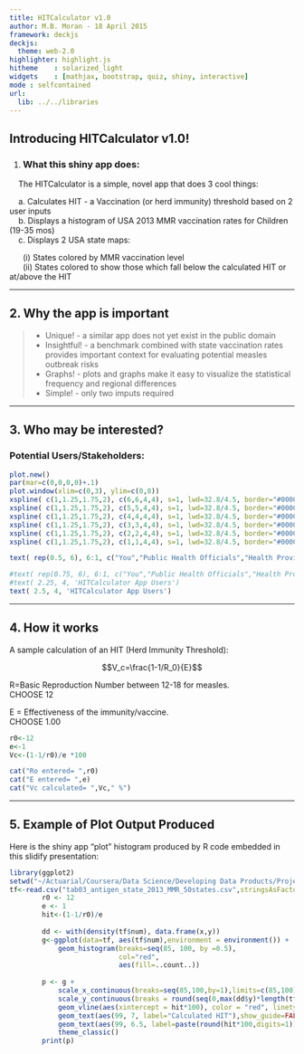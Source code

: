 ```yaml
---
title: HITCalculator v1.0
author: M.B. Moran - 18 April 2015
framework: deckjs
deckjs:
  theme: web-2.0
highlighter: highlight.js
hitheme    : solarized_light
widgets    : [mathjax, bootstrap, quiz, shiny, interactive]
mode : selfcontained
url:
  lib: ../../libraries
---
```


## Introducing HITCalculator v1.0!

1. <h3>What this shiny app does:</h3>
   
&nbsp;&nbsp;&nbsp;&nbsp;The HITCalculator is a simple, novel app that does 3 cool things:  
   
&nbsp;&nbsp;&nbsp;&nbsp;a.  Calculates HIT - a Vaccination (or herd immunity) threshold based on 2 user inputs  
&nbsp;&nbsp;&nbsp;&nbsp;b.  Displays a histogram of USA 2013 MMR vaccination rates for Children (19-35 mos)  
&nbsp;&nbsp;&nbsp;&nbsp;c.  Displays 2 USA state maps:   
     
&nbsp;&nbsp;&nbsp;&nbsp;&nbsp;&nbsp;(i)  States colored by MMR vaccination level   
&nbsp;&nbsp;&nbsp;&nbsp;&nbsp;&nbsp;(ii) States colored to show those which fall below the calculated HIT or at/above the HIT  

---

## 2. Why the app is important

> - Unique! - a similar app does not yet exist in the public domain  
> - Insightful! - a benchmark combined with state vaccination rates provides important context for evaluating potential measles outbreak risks  
> - Graphs! - plots and graphs make it easy to visualize the statistical frequency and regional differences  
> - Simple! - only two imputs required  

---

## 3. Who may be interested?
<h3> Potential Users/Stakeholders:</h3>
```r
plot.new()
par(mar=c(0,0,0,0)+.1)
plot.window(xlim=c(0,3), ylim=c(0,8))
xspline( c(1,1.25,1.75,2), c(6,6,4,4), s=1, lwd=32.8/4.5, border="#0000ff88", lend=1 )
xspline( c(1,1.25,1.75,2), c(5,5,4,4), s=1, lwd=32.8/4.5, border="#0000ff88", lend=1 )
xspline( c(1,1.25,1.75,2), c(4,4,4,4), s=1, lwd=32.8/4.5, border="#0000ff88", lend=1 )
xspline( c(1,1.25,1.75,2), c(3,3,4,4), s=1, lwd=32.8/4.5, border="#0000ff88", lend=1 )
xspline( c(1,1.25,1.75,2), c(2,2,4,4), s=1, lwd=32.8/4.5, border="#0000ff88", lend=1 )
xspline( c(1,1.25,1.75,2), c(1,1,4,4), s=1, lwd=32.8/4.5, border="#0000ff88", lend=1 )

text( rep(0.5, 6), 6:1, c("You","Public Health Officials","Health Providers","Payors/Insurers","Lawmakers","Parents"))

#text( rep(0.75, 6), 6:1, c("You","Public Health Officials","Health Providers","Payors/Insurers","Lawmakers","Parents"))
#text( 2.25, 4, 'HITCalculator App Users')
text( 2.5, 4, 'HITCalculator App Users')

```


--- 


## 4. How it works

A sample calculation of an HIT (Herd Immunity Threshold):

$$V_c=\frac{1-1/R_0}{E}$$

R=Basic Reproduction Number between 12-18 for measles.   
CHOOSE 12

E = Effectiveness of the immunity/vaccine.  
CHOOSE 1.00

```r
r0<-12
e<-1
Vc<-(1-1/r0)/e *100

cat("Ro entered= ",r0)
cat("E entered= ",e)
cat("Vc calculated= ",Vc," %")

```

--- 


## 5. Example of Plot Output Produced

Here is the shiny app "plot" histogram produced by R code embedded in this slidify presentation:

```r
library(ggplot2)
setwd("~/Actuarial/Coursera/Data Science/Developing Data Products/Project/myshinyapp")
tf<-read.csv("tab03_antigen_state_2013_MMR_50states.csv",stringsAsFactors = FALSE)
        r0 <- 12
        e <- 1
        hit<-(1-1/r0)/e
        
        dd <- with(density(tf$num), data.frame(x,y))
        g<-ggplot(data=tf, aes(tf$num),environment = environment()) + 
            geom_histogram(breaks=seq(85, 100, by =0.5), 
                           col="red", 
                           aes(fill=..count..))
        
        p <- g + 
            scale_x_continuous(breaks=seq(85,100,by=1),limits=c(85,100),name="MMR Vacination Rate (per 100)")+
            scale_y_continuous(breaks = round(seq(0,max(dd$y)*length(tf$num)+1,by=1),0), name="Number of States") +
            geom_vline(aes(xintercept = hit*100), color = "red", linetype="dashed",show_guide=FALSE) +
            geom_text(aes(99, 7, label="Calculated HIT"),show_guide=FALSE,color="red") +
            geom_text(aes(99, 6.5, label=paste(round(hit*100,digits=1))),show_guide=FALSE,color="red") +
            theme_classic()
        print(p)

```


